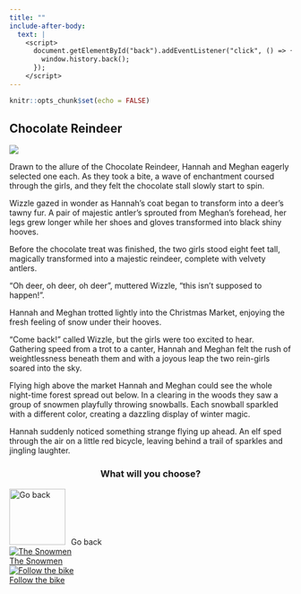 ```yaml
---
title: ""
include-after-body:
  text: |
    <script>
      document.getElementById("back").addEventListener("click", () => {
        window.history.back();
      });
    </script>
---
```


```r
knitr::opts_chunk$set(echo = FALSE)
```

:::::: {.scenario .column-screen}

:::: {.column-body .scenario-text}

## Chocolate Reindeer

::::

::: {.column-body .scenario-image}

![](images/rein-girls.png)

:::

:::: {.column-body .scenario-text}

Drawn to the allure of the Chocolate Reindeer, Hannah and Meghan eagerly selected one each. As they took a bite, a wave of enchantment coursed through the girls, and they felt the chocolate stall slowly start to spin.

Wizzle gazed in wonder as Hannah's coat began to transform into a deer's tawny fur. A pair of majestic antler's sprouted from Meghan's forehead, her legs grew longer while her shoes and gloves transformed into black shiny hooves. 

Before the chocolate treat was finished, the two girls stood eight feet tall, magically transformed into a majestic reindeer, complete with velvety antlers.

"Oh deer, oh deer, oh deer", muttered Wizzle, "this isn't supposed to happen!". 

Hannah and Meghan trotted lightly into the Christmas Market, enjoying the fresh feeling of snow under their hooves. 

"Come back!" called Wizzle, but the girls were too excited to hear. Gathering speed from a trot to a canter, Hannah and Meghan felt the rush of weightlessness beneath them and with a joyous leap the two rein-girls soared into the sky.

Flying high above the market Hannah and Meghan could see the whole night-time forest spread out below. In a clearing in the woods they saw a group of snowmen playfully throwing snowballs. Each snowball sparkled with a different color, creating a dazzling display of winter magic.

Hannah suddenly noticed something strange flying up ahead. An elf sped through the air on a little red bicycle, leaving behind a trail of sparkles and jingling laughter. 

::::

:::: {.column-body .scenario-image}
::: {style="text-align: center;"}
### What will you choose?
:::

  ```{=html}
<div class="container">

  <div id="back">
  <img src="images/back.png" alt="Go back" style="width: 100px; height: 100px; margin-right: 10px;">Go back
  </div>
  
  <div class="options">
  
  <div class="option">
  <a href="snowmen-reindeer.html"><img src="images/snowmen.png" alt="The Snowmen"><div>The Snowmen</div></a>
  </div>
  
  <div class="option">
    <a href="jinglebike-crash.html"><img src="images/jingleberry-bike.png" alt="Follow the bike"><div>Follow the bike</div></a>
      </div>

  
  </div>
  ```

::::




::::::
